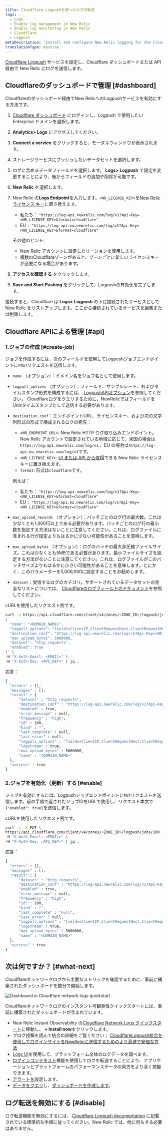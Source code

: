 ```yaml
---
title: Cloudflare Logpushを使ったログの転送
tags:
  - Logs
  - Enable log management in New Relic
  - Enable log monitoring in New Relic
  - Cloudflare
  - Logpush
metaDescription: 'Install and configure New Relic logging for the Cloudflare Logpush service, so you can use enhanced log management capabilities.'
translationType: machine
---
```



[Cloudflare Logpush](https://developers.cloudflare.com/logs/get-started/enable-destinations/new-relic/) サービスを設定し、Cloudflare ダッシュボードまたは API 経由で New Relic にログを送信します。

## Cloudflareのダッシュボードで管理 [#dashboard]

Cloudflareのダッシュボード経由でNew RelicへのLogpushサービスを有効にする方法です。

1. [Cloudflare ダッシュボード](https://dash.cloudflare.com/login) にログインし、Logpush で使用したい Enterprise ドメインを選択します。

2. **Analytics> Logs** にアクセスしてください。

3. **Connect a service** をクリックすると、モーダルウィンドウが表示されます。

4. ストレージサービスにプッシュしたいデータセットを選択します。

5. ログに含めるデータフィールドを選択します。 **Logs> Logpush** で設定を変更することにより、後からフィールドの追加や削除が可能です。

6. **New Relic** を選択します。

7. New Relic の**Logs Endpoint**を入力します。`<NR_LICENSE_KEY>`を[New Relic ライセンス キー](/docs/apis/intro-apis/new-relic-api-keys/#license-key)に置き換えます。

   * 私たち： `"https://log-api.newrelic.com/log/v1?Api-Key=<NR_LICENSE_KEY>&format=cloudflare"`
   * EU： `"https://log-api.eu.newrelic.com/log/v1?Api-Key=<NR_LICENSE_KEY>&format=cloudflare"`

   その他のヒント:

   * New Relic アカウントに設定したリージョンを使用します。
   * 複数のCloudflareゾーンがあると、ゾーンごとに新しいライセンスキーが必要になる場合があります。

8. **アクセスを確認する** をクリックします。

9. **Save and Start Pushing** をクリックして、Logpushの有効化を完了します。

接続すると、Cloudflare は **Logs> Logpush** の下に接続されたサービスとして New Relic をリストアップします。ここから接続されているサービスを編集または削除します。

<InstallFeedback/>

## Cloudflare APIによる管理 [#api]

### 1.ジョブの作成 [#create-job]

ジョブを作成するには、次のフィールドを使用してLogpushジョブエンドポイントに`POST`リクエストを送信します。

* `name` （オプション）：ドメイン名をジョブ名として使用します。

* `logpull_options` （オプション）：フィールド、サンプルレート、およびタイムスタンプ形式を構成するには、 [LogpushAPIオプション](https://developers.cloudflare.com/logs/reference/logpush-api-configuration#options)を参照してください。 Cloudflareログをクエリするために、NewRelicではフィールドをUnixタイムスタンプとして送信する必要があります。

* `destination_conf`：エンドポイントURL、ライセンスキー、および次の文字列形式の形式で構成されるログの宛先：

  * `<NR_ENDPOINT_URL>`: New Relic HTTP ログ取り込みエンドポイント。New Relic アカウントで設定されている地域に応じて、米国の場合は`https://log-api.newrelic.com/log/v1` 、EU の場合は`https://log-api.eu.newrelic.com/log/v1`です。
  * `<NR_LICENSE_KEY>`: [UI または API から取得](/docs/apis/intro-apis/new-relic-api-keys/#manage-license-key)できる New Relic ライセンス キーに置き換えます。
  * `format`: 形式は`cloudflare`です。

  例えば：

  * 私たち： `"https://log-api.newrelic.com/log/v1?Api-Key=<NR_LICENSE_KEY>&format=cloudflare"`
  * EU： `"https://log-api.eu.newrelic.com/log/v1?Api-Key=<NR_LICENSE_KEY>&format=cloudflare"`

* `max_upload_records` （オプション）：バッチごとのログ行の最大数。これは少なくとも1,000行以上である必要があります。バッチごとのログ行の最小数を指定する方法はないことに注意してください。これは、ログファイルに含まれる行が指定よりもはるかに少ない可能性があることを意味します。

* `max_upload_bytes` （オプション）：ログのバッチの最大非圧縮ファイルサイズ。これは少なくとも5MBである必要があります。最小ファイルサイズを設定する方法がないことに注意してください。これは、ログファイルがこのバッチサイズよりもはるかに小さい可能性があることを意味します。とにかく、このパラメーターを5,000,000に設定することをお勧めします。

* `dataset`：受信するログのカテゴリ。サポートされているデータセットの完全なリストについては、 [Cloudflareのログフィールドのドキュメント](https://developers.cloudflare.com/logs/reference/log-fields)を参照してください。

cURLを使用したリクエスト例です。

```bash
curl -s https://api.cloudflare.com/client/v4/zones/<ZONE_ID>/logpush/jobs -X POST -d '
{
  "name": "<DOMAIN_NAME>",
  "logpull_options": "fields=ClientIP,ClientRequestHost,ClientRequestMethod,ClientRequestURI,EdgeEndTimestamp,EdgeResponseBytes,EdgeResponseStatus,EdgeStartTimestamp,RayID&timestamps=unix",
  "destination_conf": "https://log-api.newrelic.com/log/v1?Api-Key=<NR_LICENSE_KEY>&format=cloudflare",
  "max_upload_bytes": 5000000,
  "dataset": "http_requests",
  "enabled": true
}' \
-H "X-Auth-Email: <EMAIL>" \
-H "X-Auth-Key: <API_KEY>" | jq .
```

応答：

```bash
{
  "errors" : [],
  "messages" : [],
  "result" : {
      "dataset" : "http_requests",
      "destination_conf" : "https://log-api.newrelic.com/log/v1?Api-Key=<NR_LICENSE_KEY>&format=cloudflare",
      "enabled" : true,
      "error_message" : null,
      "frequency" : "high",
      "id" : 100,
      "kind" : "",
      "last_complete" : null,
      "last_error" : null,
      "logpull_options" : "fields=ClientIP,ClientRequestHost,ClientRequestMethod,ClientRequestURI,EdgeEndTimestamp,EdgeResponseBytes,EdgeResponseStatus,EdgeStartTimestamp,RayID&timestamps=unix",
      "logstream" : true,
      "max_upload_bytes" : 5000000,
      "name" : "<DOMAIN_NAME>"
  },
  "success" : true
}
```

### 2.ジョブを有効化（更新）する [#enable]

ジョブを有効にするには、Logpushジョブエンドポイントに`PUT`リクエストを送信します。前の手順で返されたジョブIDをURLで使用し、リクエスト本文で`{"enabled": true}`を送信します。

cURLを使用したリクエスト例です。

```bash
curl -s -X PUT \
https://api.cloudflare.com/client/v4/zones/<ZONE_ID>/logpush/jobs/100 -d'{"enabled":true}' \
-H "X-Auth-Email: <EMAIL>" \
-H "X-Auth-Key: <API_KEY>" | jq .
```

応答：

```bash
{
  "errors" : [],
  "messages" : [],
  "result" : {
      "dataset" : "http_requests",
      "destination_conf" : "https://log-api.newrelic.com/log/v1?Api-Key=<NR_LICENSE_KEY>&format=cloudflare",
      "enabled" : true,
      "error_message" : null,
      "frequency" : "high",
      "id" : 100,
      "kind" : "",
      "last_complete" : "null",
      "last_error" : null,
      "logpull_options" : "fields=ClientIP,ClientRequestHost,ClientRequestMethod,ClientRequestURI,EdgeEndTimestamp,EdgeResponseBytes,EdgeResponseStatus,EdgeStartTimestamp,RayID&timestamps=unix",
      "logstream" : true,
      "max_upload_bytes" : 5000000,
      "name" : "<DOMAIN_NAME>"
  },
  "success" : true
}
```

## 次は何ですか？ [#what-next]

Cloudflareネットワークログから主要なメトリックを確認するために、事前に構築されたダッシュボードを数分で開始します。

<img
  title="Dashboard in Cloudflare network logs quickstart"
  alt="Dashboard in Cloudflare network logs quickstart"
  src={logsCloudflareLogsDashboard}
/>

<figcaption>
  Cloudflareネットワークログのインスタント可観測性クイックスタートには、事前に構築されたダッシュボードが含まれています。
</figcaption>

* New Relic Instant Observability の[Cloudflare Network Logs クイックスタート](https://newrelic.com/instant-observability/cloudflare/fc2bb0ac-6622-43c6-8c1f-6a4c26ab5434)に移動し、 **+ Install now**をクリックします。
* ブログ投稿を読んで統合の詳細をご覧ください： [CloudflareLogpush統合を使用してログインサイトをNewRelicに送信するためのより高速で安価な方法](https://newrelic.com/blog/how-to-relic/cloudflare-log-integration)
* [Logs UI](/docs/logs/log-management/ui-data/use-logs-ui/)を使用して、プラットフォーム全体のログデータを調べます。
* [ログインコンテキスト](/docs/logs/enable-log-management-new-relic/configure-logs-context/configure-logs-context-apm-agents/)機能を使用してログを転送することにより、アプリケーションとプラットフォームのパフォーマンスデータの両方をより深く把握できます。
* [アラートを](/docs/alerts-applied-intelligence/new-relic-alerts/alert-conditions/create-alert-conditions/)設定します。
* [データをクエリ](/docs/query-your-data/explore-query-data/get-started/introduction-querying-new-relic-data/)し、[ダッシュボードを作成します](/docs/query-your-data/explore-query-data/dashboards/introduction-dashboards/)。

## ログ転送を無効にする [#disable]

ログ転送機能を無効にするには、 [Cloudflare Logpush documentation](https://developers.cloudflare.com/logs/faq/) に記載されている標準的な手順に従ってください。New Relic では、他に何もする必要はありません。